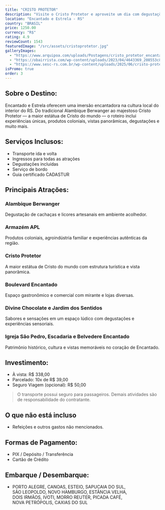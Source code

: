 ```yaml
---
title: "CRISTO PROTETOR"
description: "Visite o Cristo Protetor e aproveite um dia com degustações, paisagens incríveis, lojas, cultura local e experiências encantadoras em Encantado e Estrela."
location: "Encantado e Estrela - RS"
country: "BRASIL"
price: 1250.00
currency: "R$"
rating: 4.9
reviewCount: 1543
featuredImage: "/src/assets/cristoprotetor.jpg"
galleryImages:
  - "https://www.arquipoa.com/uploads/Postagens/cristo_protetor_encantado_foto_Luciano_Nagel.jpg"
  - "https://obairrista.com/wp-content/uploads/2023/04/4643369_208553c8665e09a-1.jpg"
  - "https://www.sesc-rs.com.br/wp-content/uploads/2025/06/cristo-protetor-encantado-divulgacao.jpg"
isPromo: true
order: 3
---
```


## **Sobre o Destino:**

Encantado e Estrela oferecem uma imersão encantadora na cultura local do interior do RS. Do tradicional Alambique Berwanger ao majestoso Cristo Protetor — a maior estátua de Cristo do mundo — o roteiro inclui experiências únicas, produtos coloniais, vistas panorâmicas, degustações e muito mais.

## **Serviços Inclusos:**

- Transporte ida e volta  
- Ingressos para todas as atrações  
- Degustações incluídas  
- Serviço de bordo  
- Guia certificado CADASTUR  


## **Principais Atrações:**

### Alambique Berwanger
Degustação de cachaças e licores artesanais em ambiente acolhedor.

### Armazém APL
Produtos coloniais, agroindústria familiar e experiências autênticas da região.

### Cristo Protetor
A maior estátua de Cristo do mundo com estrutura turística e vista panorâmica.

### Boulevard Encantado
Espaço gastronômico e comercial com mirante e lojas diversas.

### Divine Chocolate e Jardim dos Sentidos
Sabores e sensações em um espaço lúdico com degustações e experiências sensoriais.

### Igreja São Pedro, Escadaria e Belvedere Encantado
Patrimônio histórico, cultura e vistas memoráveis no coração de Encantado.

## **Investimento:**

- À vista: R$ 338,00  
- Parcelado: 10x de R$ 39,00  
- Seguro Viagem (opcional): R$ 50,00  


> O transporte possui seguro para passageiros. Demais atividades são de responsabilidade do contratante.

## O que não está incluso

- Refeições e outros gastos não mencionados.

## **Formas de Pagamento:**

- PIX / Depósito / Transferência
- Cartão de Crédito

## **Embarque / Desembarque:**

- PORTO ALEGRE, CANOAS, ESTEIO, SAPUCAIA DO SUL,  
  SÃO LEOPOLDO, NOVO HAMBURGO, ESTÂNCIA VELHA,  
  DOIS IRMÃOS, IVOTI, MORRO REUTER, PICADA CAFÉ,  
  NOVA PETRÓPOLIS, CAXIAS DO SUL

```
